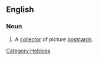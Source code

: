 ==English==

===Noun===
{{en-noun}}

# A [[collector]] of picture [[postcards]].

[[Category:Hobbies]]
